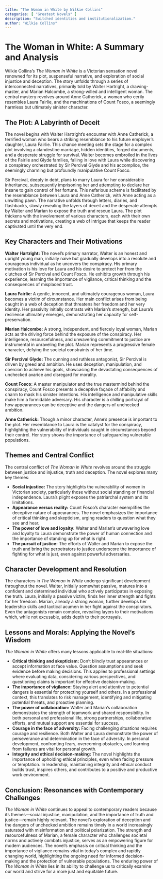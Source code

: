 ```yaml
---
title: "The Woman in White by Wilkie Collins"
categories: [ "Greatest Novels" ]
description: "Switched identities and institutionalization."
author: "Wilkie Collins"
---
```

# The Woman in White: A Summary and Analysis

Wilkie Collins's *The Woman in White* is a Victorian sensation novel renowned for its plot, suspenseful narrative, and exploration of social injustice and deception. The story unfolds through a series of interconnected narratives, primarily told by Walter Hartright, a drawing-master, and Marian Halcombe, a strong-willed and intelligent woman.  The central mystery revolves around Anne Catherick, a woman who eerily resembles Laura Fairlie, and the machinations of Count Fosco, a seemingly harmless but ultimately sinister character.

## The Plot: A Labyrinth of Deceit

The novel begins with Walter Hartright's encounter with Anne Catherick, a terrified woman who bears a striking resemblance to his future employer's daughter, Laura Fairlie.  This chance meeting sets the stage for a complex plot involving a clandestine marriage, hidden identities, forged documents, and a desperate struggle for survival.  Walter becomes embroiled in the lives of the Fairlie and Glyde families, falling in love with Laura while discovering a conspiracy orchestrated by Sir Percival Glyde and his accomplice, the seemingly charming but profoundly manipulative Count Fosco.

Sir Percival, deeply in debt, plans to marry Laura for her considerable inheritance, subsequently imprisoning her and attempting to declare her insane to gain control of her fortune.  This nefarious scheme is facilitated by the resemblance between Laura and Anne Catherick, with Anne acting as a unwitting pawn.  The narrative unfolds through letters, diaries, and flashbacks, slowly revealing the layers of deceit and the desperate attempts by Walter and Marian to expose the truth and rescue Laura.  The plot thickens with the involvement of various characters, each with their own secrets and motivations, creating a web of intrigue that keeps the reader captivated until the very end.

## Key Characters and Their Motivations

**Walter Hartright:** The novel's primary narrator, Walter is an honest and upright young man, initially naive but gradually develops into a resolute and courageous individual as he uncovers the conspiracy.  His primary motivation is his love for Laura and his desire to protect her from the clutches of Sir Percival and Count Fosco.  He exhibits growth through his experience, learning the importance of vigilance, critical thinking and the consequences of misplaced trust.

**Laura Fairlie:**  A gentle, innocent, and ultimately courageous woman, Laura becomes a victim of circumstance. Her main conflict arises from being caught in a web of deception that threatens her freedom and her very identity.  Her passivity initially contrasts with Marian's strength, but Laura's resilience ultimately emerges, demonstrating her capacity for self-preservation.

**Marian Halcombe:**  A strong, independent, and fiercely loyal woman, Marian acts as the driving force behind the exposure of the conspiracy.  Her intelligence, resourcefulness, and unwavering commitment to justice are instrumental in unraveling the plot. Marian represents a progressive female character, defying the societal constraints of her time.

**Sir Percival Glyde:** The cunning and ruthless antagonist, Sir Percival is driven by greed and ambition. He uses deception, manipulation, and coercion to achieve his goals, showcasing the devastating consequences of unchecked avarice and disregard for morality.

**Count Fosco:**  A master manipulator and the true mastermind behind the conspiracy, Count Fosco presents a deceptive façade of affability and charm to mask his sinister intentions. His intelligence and manipulative skills make him a formidable adversary. His character is a chilling portrayal of how appearances can be deceptive and the dangers of unchecked ambition.

**Anne Catherick:** Though a minor character, Anne's presence is important to the plot. Her resemblance to Laura is the catalyst for the conspiracy, highlighting the vulnerability of individuals caught in circumstances beyond their control. Her story shows the importance of safeguarding vulnerable populations.

## Themes and Central Conflict

The central conflict of *The Woman in White* revolves around the struggle between justice and injustice, truth and deception.  The novel explores many key themes:

* **Social injustice:** The story highlights the vulnerability of women in Victorian society, particularly those without social standing or financial independence. Laura's plight exposes the patriarchal system and its limitations.
* **Appearance versus reality:**  Count Fosco's character exemplifies the deceptive nature of appearances.  The novel emphasizes the importance of critical thinking and skepticism, urging readers to question what they see and hear.
* **The power of love and loyalty:** Walter and Marian's unwavering love and loyalty to Laura demonstrate the power of human connection and the importance of standing up for what is right.
* **The pursuit of justice:** The efforts of Walter and Marian to expose the truth and bring the perpetrators to justice underscore the importance of fighting for what is just, even against powerful adversaries.

## Character Development and Resolution

The characters in *The Woman in White* undergo significant development throughout the novel.  Walter, initially somewhat passive, matures into a confident and determined individual who actively participates in exposing the truth. Laura, initially a passive victim, finds her inner strength and fights for her freedom.  Marian, already a strong woman, further develops her leadership skills and tactical acumen in her fight against the conspirators.  Even the antagonists remain complex, revealing layers to their motivations which, while not excusable, adds depth to their portrayals.


## Lessons and Morals: Applying the Novel's Wisdom

*The Woman in White* offers many lessons applicable to real-life situations:

* **Critical thinking and skepticism:** Don't blindly trust appearances or accept information at face value. Question assumptions and seek evidence before making decisions. This applies to professional settings where evaluating data, considering various perspectives, and questioning claims is important for effective decision-making.
* **The importance of vigilance:** Staying alert and attentive to potential dangers is essential for protecting yourself and others.  In a professional context, this translates to risk management, identifying and mitigating potential threats, and proactive planning.
* **The power of collaboration:**  Walter and Marian's collaboration demonstrates the strength of teamwork and shared responsibility. In both personal and professional life, strong partnerships, collaborative efforts, and mutual support are essential for success.
* **Courage in the face of adversity:** Facing challenging situations requires courage and resilience.  Both Walter and Laura demonstrate the power of perseverance and determination in the face of adversity.  In personal development, confronting fears, overcoming obstacles, and learning from failures are vital for personal growth.
* **Integrity and ethical decision-making:** The novel highlights the importance of upholding ethical principles, even when facing pressure or temptation.  In leadership, maintaining integrity and ethical conduct builds trust, inspires others, and contributes to a positive and productive work environment.

## Conclusion: Resonances with Contemporary Challenges

*The Woman in White* continues to appeal to contemporary readers because its themes—social injustice, manipulation, and the importance of truth and justice—remain highly relevant. The novel's exploration of deception and the dangers of unchecked ambition remains timely in a world increasingly saturated with misinformation and political polarization. The strength and resourcefulness of Marian, a female character who challenges societal norms and actively combats injustice, serves as an empowering figure for modern audiences.  The novel's emphasis on critical thinking and the importance of vigilance remains vital in today's complex and rapidly changing world, highlighting the ongoing need for informed decision-making and the protection of vulnerable populations.  The enduring power of *The Woman in White* lies in its ability to challenge us to critically examine our world and strive for a more just and equitable future.

